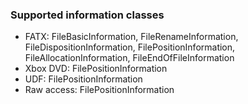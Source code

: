 === Supported information classes ===

* FATX: FileBasicInformation, FileRenameInformation, FileDispositionInformation, FilePositionInformation, FileAllocationInformation, FileEndOfFileInformation 
* Xbox DVD: FilePositionInformation
* UDF: FilePositionInformation 
* Raw access: FilePositionInformation